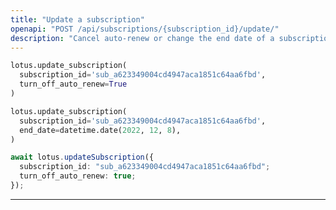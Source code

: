 ```yaml
---
title: "Update a subscription"
openapi: "POST /api/subscriptions/{subscription_id}/update/"
description: "Cancel auto-renew or change the end date of a subscription."
---
```


<CodeGroup>

```py Python
lotus.update_subscription(
  subscription_id='sub_a623349004cd4947aca1851c64aa6fbd',
  turn_off_auto_renew=True
)

lotus.update_subscription(
  subscription_id='sub_a623349004cd4947aca1851c64aa6fbd',
  end_date=datetime.date(2022, 12, 8),
)
```

```ts Typescript
await lotus.updateSubscription({
  subscription_id: "sub_a623349004cd4947aca1851c64aa6fbd";
  turn_off_auto_renew: true;
});
```

</CodeGroup>

---
